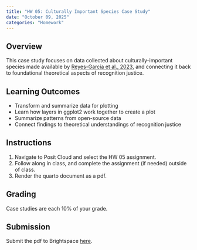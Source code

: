 ```yaml
---
title: "HW 05: Culturally Important Species Case Study"
date: "October 09, 2025"
categories: "Homework"
---
```


## Overview 
This case study focuses on data collected about culturally-important species made available by [Reyes-García et al., 2023](https://www.pnas.org/doi/10.1073/pnas.2217303120#data-availability), and connecting it back to foundational theoretical aspects of recognition justice.

## Learning Outcomes
- Transform and summarize data for plotting
- Learn how layers in ggplot2 work together to create a plot
- Summarize patterns from open-source data
- Connect findings to theoretical understandings of recognition justice

## Instructions
1. Navigate to Posit Cloud and select the HW 05 assignment. 
2. Follow along in class, and complete the assignment (if needed) outside of class.
3. Render the quarto document as a pdf.

## Grading

Case studies are each 10% of your grade.


## Submission
Submit the pdf to Brightspace [here](https://brightspace.wellesley.edu/d2l/lms/dropbox/user/folders_list.d2l?ou=7420&isprv=0).